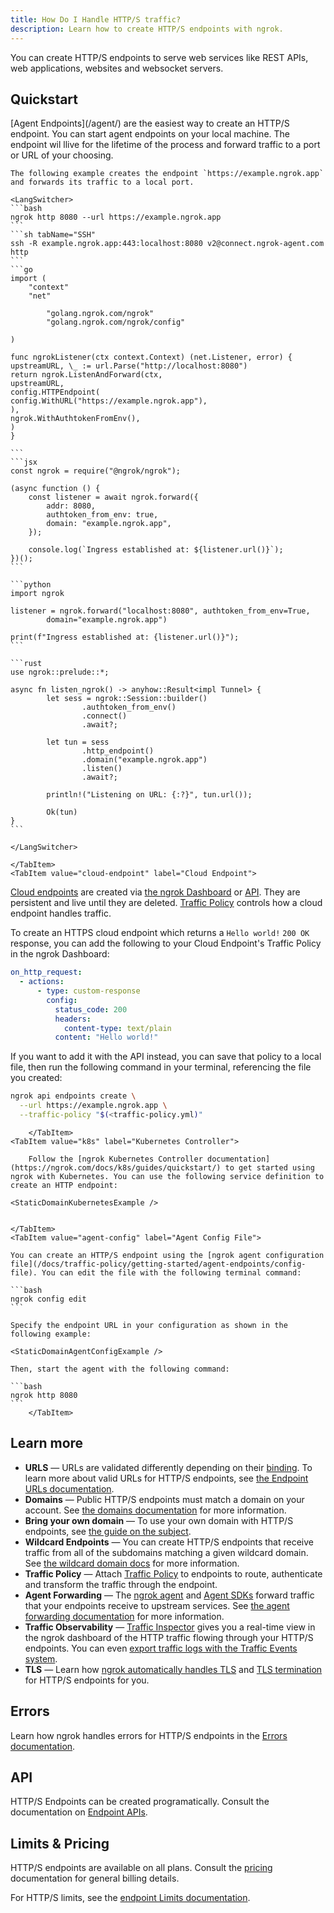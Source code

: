 ```yaml
---
title: How Do I Handle HTTP/S traffic?
description: Learn how to create HTTP/S endpoints with ngrok.
---
```





You can create HTTP/S endpoints to serve web services like REST APIs, web applications, websites and websocket servers.

## Quickstart

<Tabs groupId="connectivity" queryString="cty">
	<TabItem value="agent-endpoint" label="Agent Endpoint" default>
	[Agent Endpoints](/agent/) are the easiest way to create an HTTP/S endpoint. You can start agent endpoints on your local machine. The endpoint wil llive for the lifetime of the process and forward traffic to a port or URL of your choosing.

    The following example creates the endpoint `https://example.ngrok.app` and forwards its traffic to a local port.

    <LangSwitcher>
    ```bash
    ngrok http 8080 --url https://example.ngrok.app
    ```
    ```sh tabName="SSH"
    ssh -R example.ngrok.app:443:localhost:8080 v2@connect.ngrok-agent.com http
    ```
    ```go
    import (
    	"context"
    	"net"

    		"golang.ngrok.com/ngrok"
    		"golang.ngrok.com/ngrok/config"

    )

    func ngrokListener(ctx context.Context) (net.Listener, error) {
    upstreamURL, \_ := url.Parse("http://localhost:8080")
    return ngrok.ListenAndForward(ctx,
    upstreamURL,
    config.HTTPEndpoint(
    config.WithURL("https://example.ngrok.app"),
    ),
    ngrok.WithAuthtokenFromEnv(),
    )
    }

    ```
    ```jsx
    const ngrok = require("@ngrok/ngrok");

    (async function () {
    	const listener = await ngrok.forward({
    		addr: 8080,
    		authtoken_from_env: true,
    		domain: "example.ngrok.app",
    	});

    	console.log(`Ingress established at: ${listener.url()}`);
    })();
    ```

    ```python
    import ngrok

    listener = ngrok.forward("localhost:8080", authtoken_from_env=True,
    		domain="example.ngrok.app")

    print(f"Ingress established at: {listener.url()}");
    ```

    ```rust
    use ngrok::prelude::*;

    async fn listen_ngrok() -> anyhow::Result<impl Tunnel> {
    		let sess = ngrok::Session::builder()
    				.authtoken_from_env()
    				.connect()
    				.await?;

    		let tun = sess
    				.http_endpoint()
    				.domain("example.ngrok.app")
    				.listen()
    				.await?;

    		println!("Listening on URL: {:?}", tun.url());

    		Ok(tun)
    }
    ```

    </LangSwitcher>

    </TabItem>
    <TabItem value="cloud-endpoint" label="Cloud Endpoint">

[Cloud endpoints](/universal-gateway/cloud-endpoints/) are created via [the ngrok Dashboard](https://dashboard.ngrok.com/endpoints/new) or [API](/api/). They are persistent and live until they are deleted. [Traffic Policy](/traffic-policy/) controls how a cloud endpoint handles traffic.

To create an HTTPS cloud endpoint which returns a `Hello world!` `200 OK` response, you can add the following to your Cloud Endpoint's Traffic Policy in the ngrok Dashboard:

```yaml
on_http_request:
  - actions:
      - type: custom-response
        config:
          status_code: 200
          headers:
            content-type: text/plain
          content: "Hello world!"
```

If you want to add it with the API instead, you can save that policy to a local file, then run the following command in your terminal, referencing the file you created:

```sh title="Command line"
ngrok api endpoints create \
  --url https://example.ngrok.app \
  --traffic-policy "$(<traffic-policy.yml)"
```

    	</TabItem>
    <TabItem value="k8s" label="Kubernetes Controller">

    	Follow the [ngrok Kubernetes Controller documentation](https://ngrok.com/docs/k8s/guides/quickstart/) to get started using ngrok with Kubernetes. You can use the following service definition to create an HTTP endpoint:

    <StaticDomainKubernetesExample />


    </TabItem>
    <TabItem value="agent-config" label="Agent Config File">

    You can create an HTTP/S endpoint using the [ngrok agent configuration file](/docs/traffic-policy/getting-started/agent-endpoints/config-file). You can edit the file with the following terminal command:

    ```bash
    ngrok config edit
    ```

    Specify the endpoint URL in your configuration as shown in the following example:

    <StaticDomainAgentConfigExample />

    Then, start the agent with the following command:

    ```bash
    ngrok http 8080
    ```
    	</TabItem>

</Tabs>

## Learn more

- **URLS** — URLs are validated differently depending on their [binding](/universal-gateway/bindings). To learn more about valid URLs for HTTP/S endpoints, see [the Endpoint URLs documentation](/docs/universal-gateway/what-are-endpoint-urls/#http).
- **Domains** — Public HTTP/S endpoints must match a domain on your account. See [the domains documentation](/universal-gateway/domains/what-are-domains/) for more information.
- **Bring your own domain** — To use your own domain with HTTP/S endpoints, see [the guide on the subject](/universal-gateway/how-do-i-use-my-own-domain).
- **Wildcard Endpoints** — You can create HTTP/S endpoints that receive traffic from all of the subdomains matching a given wildcard domain. See [the wildcard domain docs](/universal-gateway/wildcard-domains/) for more information.
- **Traffic Policy** — Attach [Traffic Policy](/traffic-policy/) to endpoints to route, authenticate and transform the traffic through the endpoint.
- **Agent Forwarding** — The [ngrok agent](/agent/) and [Agent SDKs](/agent-sdks/) forward traffic that your endpoints receive to upstream services. See [the agent forwarding documentation](/universal-gateway/agent-forwarding/) for more information.
- **Traffic Observability** — [Traffic Inspector](/obs/traffic-inspection/) gives you a real-time view in the ngrok dashboard of the HTTP traffic flowing through your HTTP/S endpoints. You can even [export traffic logs with the Traffic Events system](/docs/obs/events/reference/#traffic-events).
- **TLS** — Learn how [ngrok automatically handles TLS](/universal-gateway/tls-certificates/how-does-ngrok-handle-tls/) and [TLS termination](/universal-gateway/tls/tls-termination/) for HTTP/S endpoints for you.

## Errors

Learn how ngrok handles errors for HTTP/S endpoints in the [Errors documentation](/errors/#http-errors).

## API

HTTP/S Endpoints can be created programatically. Consult the documentation on [Endpoint APIs](/api/resources/endpoints/).

## Limits & Pricing

HTTP/S endpoints are available on all plans. Consult the [pricing](/pricing-limits/) documentation for general billing details.

For HTTP/S limits, see the [endpoint Limits documentation](/pricing-limits/endpoint-limits/).
